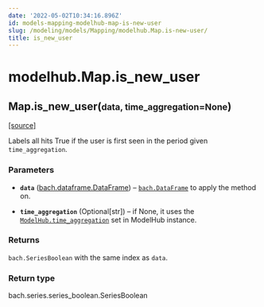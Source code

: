 ```yaml
---
date: '2022-05-02T10:34:16.896Z'
id: models-mapping-modelhub-map-is-new-user
slug: /modeling/models/Mapping/modelhub.Map.is-new-user/
title: is_new_user
---
```


# modelhub.Map.is_new_user

<div class="method">

<h2 class="signature-method"><span class="additional-name">Map.</span><span class="name">is_new_user(</span><small class="parameter-list"><span class="parameter" id="data">data</span>, <span class="parameter" id="time_aggregation">time_aggregation=None</span></small>)</h2>


&#8203;<span class="view-source">[[source]](https://github.com/objectiv/objectiv-analytics/blob/main/modelhub/modelhub/map.py)</span>

<div class="content">

Labels all hits True if the user is first seen in the period given `time_aggregation`.


### Parameters

* **`data`** ([bach.dataframe.DataFrame](/docs/modeling/bach/api-reference/DataFrame/bach.DataFrame/#bach.DataFrame)) – [`bach.DataFrame`](/docs/modeling/bach/api-reference/DataFrame/bach.DataFrame/#bach.DataFrame) to apply the method on.

* **`time_aggregation`** (Optional[str]) – if None, it uses the [`ModelHub.time_aggregation`](/docs/modeling/modelhub-api-reference/ModelHub/modelhub.ModelHub.time-aggregation/#modelhub.ModelHub.time-aggregation) set in ModelHub
instance.



### Returns

`bach.SeriesBoolean` with the same index as `data`.



### Return type

bach.series.series_boolean.SeriesBoolean



</div>

</div>
